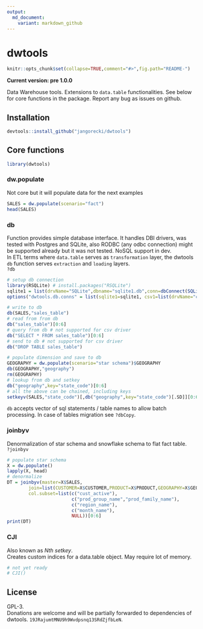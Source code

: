 ```yaml
---
output:
  md_document:
    variant: markdown_github
---
```


# dwtools

```r
knitr::opts_chunk$set(collapse=TRUE,comment="#>",fig.path="README-")
```

**Current version: pre 1.0.0**  

Data Warehouse tools. Extensions to `data.table` functionalities. See below for core functions in the package. Report any bug as issues on github.

## Installation

```r
devtools::install_github("jangorecki/dwtools")
```

## Core functions

```r
library(dwtools)
```

### dw.populate

Not core but it will populate data for the next examples

```r
SALES = dw.populate(scenario="fact")
head(SALES)
```

### db

Function provides simple database interface. It handles DBI drivers, was tested with Postgres and SQLite, also RODBC (any odbc connection) might be supported already but it was not tested. NoSQL support in dev.  
In ETL terms where `data.table` serves as `transformation` layer, the dwtools `db` function serves `extraction` and `loading` layers.  
`?db`

```r
# setup db connection
library(RSQLite) # install.packages("RSQLite")
sqlite1 = list(drvName="SQLite",dbname="sqlite1.db",conn=dbConnect(SQLite(), dbname="sqlite1.db"))
options("dwtools.db.conns" = list(sqlite1=sqlite1, csv1=list(drvName="csv")))

# write to db
db(SALES,"sales_table")
# read from from db
db("sales_table")[0:6]
# query from db # not supported for csv driver
db("SELECT * FROM sales_table")[0:6]
# send to db # not supported for csv driver
db("DROP TABLE sales_table")

# populate dimension and save to db
GEOGRAPHY = dw.populate(scenario="star schema")$GEOGRAPHY
db(GEOGRAPHY,"geography")
rm(GEOGRAPHY)
# lookup from db and setkey
db("geography",key="state_code")[0:6]
# all the above can be chained, including keys
setkeyv(SALES,"state_code")[,db("geography",key="state_code")[.SD]][0:6] # [...][...]
```

`db` accepts vector of sql statements / table names to allow batch processing.
In case of tables migration see `?dbCopy`.

### joinbyv

Denormalization of star schema and snowflake schema to flat fact table.  
`?joinbyv`

```r
# populate star schema
X = dw.populate()
lapply(X, head)
# denormalize 
DT = joinbyv(master=X$SALES,
        join=list(CUSTOMER=X$CUSTOMER,PRODUCT=X$PRODUCT,GEOGRAPHY=X$GEOGRAPHY,TIME=X$TIME,CURRENCY=X$CURRENCY),
        col.subset=list(c("cust_active"),
                        c("prod_group_name","prod_family_name"),
                        c("region_name"),
                        c("month_name"),
                        NULL))[0:6]
print(DT)
```

### CJI

Also known as *Nth setkey*.  
Creates custom indices for a data.table object. May require lot of memory.  

```r
# not yet ready
# CJI()
```

## License

GPL-3.  
Donations are welcome and will be partially forwarded to dependencies of dwtools.
`19JRajumtMNU9h9Wvdpsnq13SRdZjfbLeN`.
